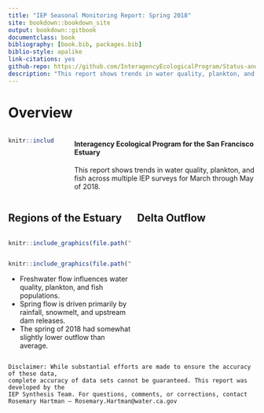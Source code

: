 ```yaml
--- 
title: "IEP Seasonal Monitoring Report: Spring 2018"
site: bookdown::bookdown_site
output: bookdown::gitbook
documentclass: book
bibliography: [book.bib, packages.bib]
biblio-style: apalike
link-citations: yes
github-repo: https://github.com/InteragencyEcologicalProgram/Status-and-Trends
description: "This report shows trends in water quality, plankton, and fish across multiple IEP surveys for March through May of 2018."
---
```



# Overview {-}

:::::: {.columns}
::: {.column width="20%"}
```r
knitr::include_graphics(file.path("..","figures","IEP_logo_updated.png"))
```
:::

::: {.column width="0%"}

:::

::: {.column width="80%"}
#### Interagency Ecological Program for the San Francisco Estuary  {-}
This report shows trends in water quality, plankton, and fish across multiple IEP 
surveys for March through May of 2018.
:::
::::::


:::::: {.columns}
::: {.column width="50%"}
<h2>Regions of the Estuary</h2>
:::

::: {.column width="50%"}
<h2>Delta Outflow</h2>
:::
::::::


:::::: {.columns-nocenter}
::: {.column width="50%"}
```r
knitr::include_graphics(file.path("..","figures","map.png"))
```
:::

::: {.column width="50%"}
```r
knitr::include_graphics(file.path("..","figures","spring_outflow_update.png"))
```

- Freshwater flow influences water quality, plankton, and fish populations.
- Spring flow is driven primarily by rainfall, snowmelt, and upstream dam releases.
- The spring of 2018 had somewhat slightly lower outflow than average.
:::
::::::


```block
Disclaimer: While substantial efforts are made to ensure the accuracy of these data, 
complete accuracy of data sets cannot be guaranteed. This report was developed by the 
IEP Synthesis Team. For questions, comments, or corrections, contact 
Rosemary Hartman – Rosemary.Hartman@water.ca.gov
```



